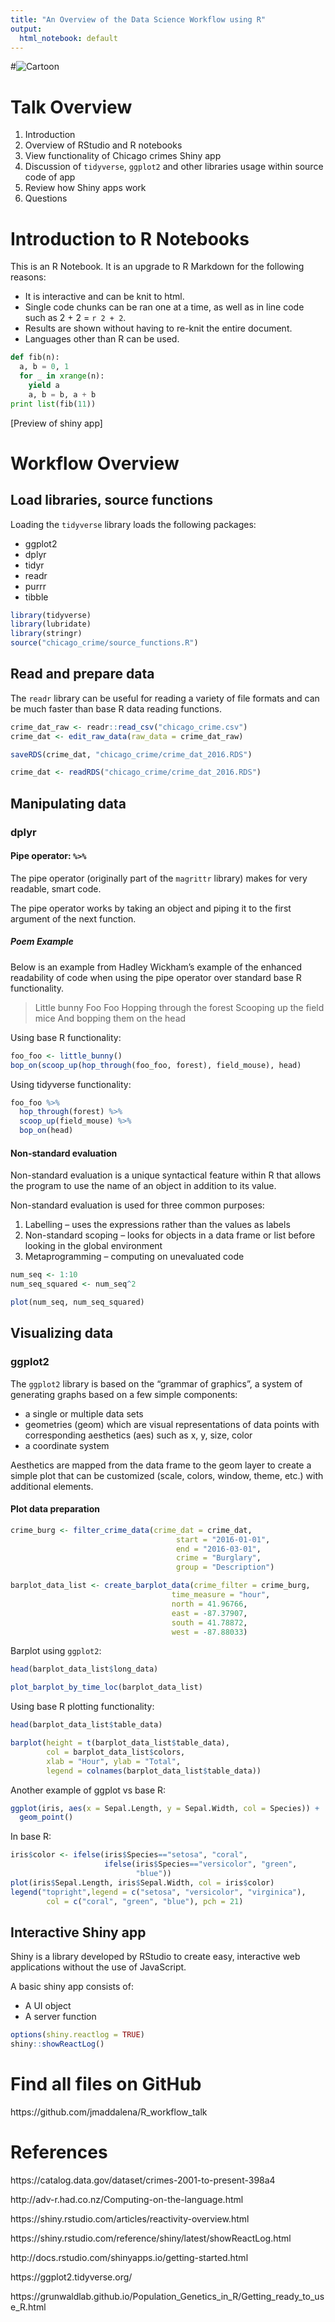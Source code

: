 ```yaml
---
title: "An Overview of the Data Science Workflow using R"
output:
  html_notebook: default
---
```


#![Cartoon](cartoon.jpg)

# Talk Overview

1. Introduction
2. Overview of RStudio and R notebooks
3. View functionality of Chicago crimes Shiny app
4. Discussion of `tidyverse`, `ggplot2` and other libraries usage 
within source code of app
5. Review how Shiny apps work
6. Questions

# Introduction to R Notebooks

This is an R Notebook. It is an upgrade to R Markdown for the following reasons:

* It is interactive and can be knit to html.
* Single code chunks can be ran one at a time, as well as in line code such as 2 + 2 = `r 2 + 2`. 
* Results are shown without having to re-knit the entire document. 
* Languages other than R can be used.

```python
def fib(n):
  a, b = 0, 1
  for _ in xrange(n):
    yield a
    a, b = b, a + b
print list(fib(11))

```

[Preview of shiny app] 

# Workflow Overview

## Load libraries, source functions

Loading the `tidyverse` library loads the following packages:

* ggplot2
* dplyr
* tidyr
* readr
* purrr
* tibble

```r
library(tidyverse)
library(lubridate)
library(stringr)
source("chicago_crime/source_functions.R")
```

## Read and prepare data

The `readr` library can be useful for reading a variety of file formats and can be much faster than base R data reading functions. 

```r
crime_dat_raw <- readr::read_csv("chicago_crime.csv")
crime_dat <- edit_raw_data(raw_data = crime_dat_raw)

saveRDS(crime_dat, "chicago_crime/crime_dat_2016.RDS")
```

```r
crime_dat <- readRDS("chicago_crime/crime_dat_2016.RDS")
```


## Manipulating data

### dplyr

#### Pipe operator: `%>%`

The pipe operator (originally part of the `magrittr` library)  makes for very readable, smart code. 

The pipe operator works by taking an object and piping it to the first argument of the next function. 

##### Poem Example

Below is an example from Hadley Wickham's example of the enhanced readability of code when using the pipe operator over standard base R functionality.

> Little bunny Foo Foo
Hopping through the forest
Scooping up the field mice
And bopping them on the head

Using base R functionality:
```r
foo_foo <- little_bunny()
bop_on(scoop_up(hop_through(foo_foo, forest), field_mouse), head)
```

Using tidyverse functionality:
```r
foo_foo %>%
  hop_through(forest) %>%
  scoop_up(field_mouse) %>%
  bop_on(head)
```

#### Non-standard evaluation

Non-standard evaluation is a unique syntactical feature within R that allows the program to use the name of an object in addition to its value. 

Non-standard evaluation is used for three common purposes:

1. Labelling -- uses the expressions rather than the values as labels
2. Non-standard scoping -- looks for objects in a data frame or list before looking in the global environment
3. Metaprogramming -- computing on unevaluated code


```r
num_seq <- 1:10
num_seq_squared <- num_seq^2

plot(num_seq, num_seq_squared)
```

## Visualizing data

### ggplot2

The `ggplot2` library is based on the "grammar of graphics", a system of generating graphs based on a few simple components:

* a single or multiple data sets
* geometries (geom) which are visual representations of data points with corresponding aesthetics (aes) such as x, y, size, color
* a coordinate system

Aesthetics are mapped from the data frame to the geom layer to create a simple plot that can be customized (scale, colors, window, theme, etc.) with additional elements. 

#### Plot data preparation 

```r
crime_burg <- filter_crime_data(crime_dat = crime_dat, 
                                     start = "2016-01-01", 
                                     end = "2016-03-01", 
                                     crime = "Burglary", 
                                     group = "Description")

barplot_data_list <- create_barplot_data(crime_filter = crime_burg, 
                                    time_measure = "hour", 
                                    north = 41.96766,
                                    east = -87.37907,
                                    south = 41.78872,
                                    west = -87.88033)
```

Barplot using `ggplot2`:

```r
head(barplot_data_list$long_data)
```


```r
plot_barplot_by_time_loc(barplot_data_list)
```

Using base R plotting functionality:

```r
head(barplot_data_list$table_data)
```

```r
barplot(height = t(barplot_data_list$table_data), 
        col = barplot_data_list$colors,
        xlab = "Hour", ylab = "Total", 
        legend = colnames(barplot_data_list$table_data))
```

Another example of ggplot vs base R:

```r
ggplot(iris, aes(x = Sepal.Length, y = Sepal.Width, col = Species)) + 
  geom_point()
```

In base R:

```r
iris$color <- ifelse(iris$Species=="setosa", "coral", 
                     ifelse(iris$Species=="versicolor", "green",
                            "blue"))
plot(iris$Sepal.Length, iris$Sepal.Width, col = iris$color)
legend("topright",legend = c("setosa", "versicolor", "virginica"),
        col = c("coral", "green", "blue"), pch = 21)

```

## Interactive Shiny app

Shiny is a library developed by RStudio to create easy, interactive web applications without the use of JavaScript. 

A basic shiny app consists of:

* A UI object
* A server function

```r
options(shiny.reactlog = TRUE)
shiny::showReactLog()
```

# Find all files on GitHub 

https://github.com/jmaddalena/R_workflow_talk

# References

https://catalog.data.gov/dataset/crimes-2001-to-present-398a4

http://adv-r.had.co.nz/Computing-on-the-language.html

https://shiny.rstudio.com/articles/reactivity-overview.html 

https://shiny.rstudio.com/reference/shiny/latest/showReactLog.html

http://docs.rstudio.com/shinyapps.io/getting-started.html

https://ggplot2.tidyverse.org/

https://grunwaldlab.github.io/Population_Genetics_in_R/Getting_ready_to_use_R.html

